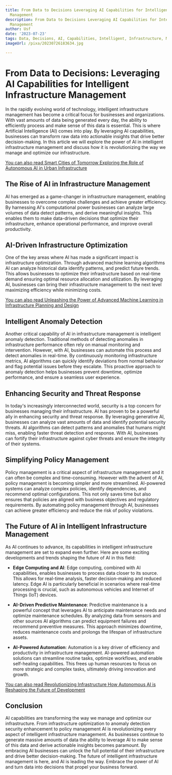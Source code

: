 ```yaml
---
title: From Data to Decisions Leveraging AI Capabilities for Intelligent Infrastructure
  Management
description: From Data to Decisions Leveraging AI Capabilities for Intelligent Infrastructure
  Management
author: Usf
date: '2023-07-23'
tags: Data, Decisions, AI, Capabilities, Intelligent, Infrastructure, Management
imageUrl: /pixa/20230726183634.jpg

---
```

# From Data to Decisions: Leveraging  AI Capabilities for Intelligent Infrastructure Management

In the rapidly evolving world of  technology, intelligent infrastructure  management has become a critical focus for businesses and organizations. With vast  amounts of data being generated every day, the ability to efficiently process and make sense of this data is essential. This is where Artificial Intelligence  (AI)  comes into  play. By leveraging AI capabilities,  businesses can transform  raw  data into actionable insights that drive better decision-making. In this article we will explore the power of AI in intelligent infrastructure management and discuss how it is revolutionizing the way we manage and optimize our infrastructure.

[You can also read  Smart  Cities  of Tomorrow Exploring the Role of  Autonomous AI in Urban Infrastructure](Smart%20Cities%20of%20Tomorrow%20Exploring%20the%20Role%20of%20Autonomous%20AI%20in%20Urban%20Infrastructure)


## The Rise of  AI in Infrastructure Management

AI  has emerged as a game-changer in infrastructure management, enabling businesses to overcome complex challenges and  achieve greater efficiency. By harnessing AI's computational power businesses can analyze large volumes of data detect patterns, and derive meaningful insights. This enables them to  make data-driven decisions that optimize their infrastructure, enhance operational performance, and improve  overall productivity.

## AI-Driven Infrastructure Optimization

One of the key areas where  AI  has made  a significant impact is infrastructure optimization. Through advanced machine learning algorithms  AI can analyze historical data identify patterns, and predict future trends.  This allows businesses to optimize their infrastructure based on real-time demand ensuring optimal resource  allocation and utilization. By leveraging AI, businesses can bring their infrastructure management to the  next level maximizing efficiency while minimizing  costs.

[You  can also read Unleashing the Power of Advanced Machine Learning in Infrastructure  Planning and Design](Unleashing%20the%20Power%20of%20Advanced%20Machine%20Learning%20in%20Infrastructure%20Planning%20and%20Design)


## Intelligent Anomaly Detection

Another critical capability of AI in infrastructure management is intelligent anomaly detection. Traditional methods of  detecting anomalies in  infrastructure performance often rely on manual monitoring and intervention. However, with AI, businesses can automate this process and detect  anomalies in real-time. By continuously monitoring  infrastructure metrics,  AI  algorithms can quickly  identify deviations from normal behavior and flag potential issues  before  they escalate. This proactive  approach to anomaly detection helps businesses prevent downtime, optimize performance, and ensure a seamless user experience.

## Enhancing Security and Threat Response

In today's increasingly interconnected world, security is a top  concern for businesses managing their  infrastructure. AI has proven to be a powerful ally in enhancing security and threat response. By leveraging generative AI, businesses can analyze vast amounts of data and identify potential security threats. AI algorithms  can detect patterns  and anomalies that  humans might miss, enabling faster threat  detection and response. With AI, businesses can fortify their infrastructure against cyber threats and ensure the integrity of their systems.

## Simplifying Policy Management

Policy management is a critical aspect of infrastructure  management and it can  often  be complex and time-consuming. However with the  advent of AI, policy management is becoming simpler and more streamlined.  AI-powered systems can analyze complex policies, identify dependencies, and recommend  optimal configurations. This not only  saves time  but  also ensures that policies are aligned with  business objectives and regulatory requirements. By automating policy management through AI, businesses can achieve greater efficiency and  reduce the risk of policy violations.

## The Future of AI in Intelligent Infrastructure Management

As AI continues to advance, its capabilities in intelligent infrastructure management are set to expand even further. Here are some exciting developments and  trends shaping the future of AI in this field:

- **Edge Computing and AI**: Edge computing, combined with AI capabilities, enables businesses to process data closer to its source. This allows for real-time analysis, faster decision-making and reduced latency. Edge AI is particularly beneficial in scenarios where real-time processing is crucial,  such as autonomous vehicles and Internet of Things (IoT) devices.

- **AI-Driven Predictive Maintenance**: Predictive maintenance is a powerful concept that leverages AI to anticipate  maintenance  needs and  optimize maintenance schedules.  By analyzing  data  from sensors and other sources AI algorithms can predict equipment  failures and recommend preventive measures. This approach minimizes downtime, reduces maintenance costs  and prolongs the lifespan of infrastructure assets.

- **AI-Powered Automation**: Automation is a key driver of efficiency and productivity  in infrastructure management. AI-powered automation solutions can streamline routine tasks, optimize workflows, and enable self-healing capabilities. This  frees up  human resources  to focus on more strategic  and complex tasks, ultimately driving innovation  and growth.

[You  can also read Revolutionizing Infrastructure How Autonomous AI is Reshaping the Future of Development](Revolutionizing%20Infrastructure%20How%20Autonomous%20AI%20is%20Reshaping%20the%20Future%20of%20Development)


## Conclusion

AI capabilities are transforming the way we  manage and optimize our infrastructure. From infrastructure optimization to anomaly detection security enhancement to policy management AI is revolutionizing every  aspect of intelligent infrastructure  management. As businesses  continue to generate massive  amounts of data the ability  to leverage AI to make sense of this data and derive actionable insights becomes paramount. By embracing AI businesses can unlock  the full potential of their infrastructure and drive better decision-making. The future of intelligent infrastructure management is here, and AI is leading the way.  Embrace the power of AI and turn data into decisions that propel your business forward.